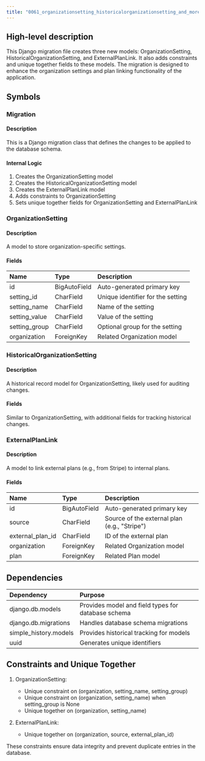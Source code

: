 ```yaml
---
title: "0061_organizationsetting_historicalorganizationsetting_and_more.py"
---
```


## High-level description
This Django migration file creates three new models: OrganizationSetting, HistoricalOrganizationSetting, and ExternalPlanLink. It also adds constraints and unique together fields to these models. The migration is designed to enhance the organization settings and plan linking functionality of the application.

## Symbols

### Migration
#### Description
This is a Django migration class that defines the changes to be applied to the database schema.

#### Internal Logic
1. Creates the OrganizationSetting model
2. Creates the HistoricalOrganizationSetting model
3. Creates the ExternalPlanLink model
4. Adds constraints to OrganizationSetting
5. Sets unique together fields for OrganizationSetting and ExternalPlanLink

### OrganizationSetting
#### Description
A model to store organization-specific settings.

#### Fields
| Name | Type | Description |
|:-----|:-----|:------------|
| id | BigAutoField | Auto-generated primary key |
| setting_id | CharField | Unique identifier for the setting |
| setting_name | CharField | Name of the setting |
| setting_value | CharField | Value of the setting |
| setting_group | CharField | Optional group for the setting |
| organization | ForeignKey | Related Organization model |

### HistoricalOrganizationSetting
#### Description
A historical record model for OrganizationSetting, likely used for auditing changes.

#### Fields
Similar to OrganizationSetting, with additional fields for tracking historical changes.

### ExternalPlanLink
#### Description
A model to link external plans (e.g., from Stripe) to internal plans.

#### Fields
| Name | Type | Description |
|:-----|:-----|:------------|
| id | BigAutoField | Auto-generated primary key |
| source | CharField | Source of the external plan (e.g., "Stripe") |
| external_plan_id | CharField | ID of the external plan |
| organization | ForeignKey | Related Organization model |
| plan | ForeignKey | Related Plan model |

## Dependencies
| Dependency | Purpose |
|:-----------|:--------|
| django.db.models | Provides model and field types for database schema |
| django.db.migrations | Handles database schema migrations |
| simple_history.models | Provides historical tracking for models |
| uuid | Generates unique identifiers |

## Constraints and Unique Together
1. OrganizationSetting:
   - Unique constraint on (organization, setting_name, setting_group)
   - Unique constraint on (organization, setting_name) when setting_group is None
   - Unique together on (organization, setting_name)

2. ExternalPlanLink:
   - Unique together on (organization, source, external_plan_id)

These constraints ensure data integrity and prevent duplicate entries in the database.